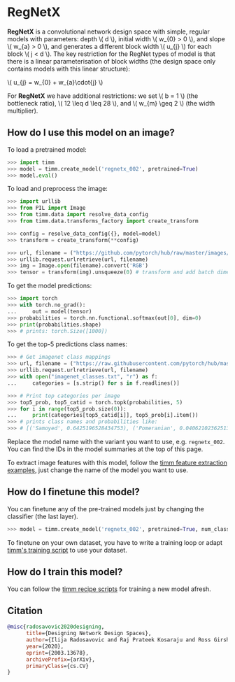 # RegNetX

**RegNetX** is a convolutional network design space with simple, regular models with parameters: depth \\( d \\), initial width \\( w_{0} > 0 \\), and slope \\( w_{a} > 0 \\), and generates a different block width \\( u_{j} \\) for each block \\( j < d \\). The key restriction for the RegNet types of model is that there is a linear parameterisation of block widths (the design space only contains models with this linear structure):

\\( u_{j} = w_{0} + w_{a}\cdot{j} \\)

For **RegNetX** we have additional restrictions: we set \\( b = 1 \\) (the bottleneck ratio), \\( 12 \leq d \leq 28 \\), and \\( w_{m} \geq 2 \\) (the width multiplier).

## How do I use this model on an image?

To load a pretrained model:

```py
>>> import timm
>>> model = timm.create_model('regnetx_002', pretrained=True)
>>> model.eval()
```

To load and preprocess the image:

```py
>>> import urllib
>>> from PIL import Image
>>> from timm.data import resolve_data_config
>>> from timm.data.transforms_factory import create_transform

>>> config = resolve_data_config({}, model=model)
>>> transform = create_transform(**config)

>>> url, filename = ("https://github.com/pytorch/hub/raw/master/images/dog.jpg", "dog.jpg")
>>> urllib.request.urlretrieve(url, filename)
>>> img = Image.open(filename).convert('RGB')
>>> tensor = transform(img).unsqueeze(0) # transform and add batch dimension
```

To get the model predictions:

```py
>>> import torch
>>> with torch.no_grad():
...     out = model(tensor)
>>> probabilities = torch.nn.functional.softmax(out[0], dim=0)
>>> print(probabilities.shape)
>>> # prints: torch.Size([1000])
```

To get the top-5 predictions class names:

```py
>>> # Get imagenet class mappings
>>> url, filename = ("https://raw.githubusercontent.com/pytorch/hub/master/imagenet_classes.txt", "imagenet_classes.txt")
>>> urllib.request.urlretrieve(url, filename)
>>> with open("imagenet_classes.txt", "r") as f:
...     categories = [s.strip() for s in f.readlines()]

>>> # Print top categories per image
>>> top5_prob, top5_catid = torch.topk(probabilities, 5)
>>> for i in range(top5_prob.size(0)):
...     print(categories[top5_catid[i]], top5_prob[i].item())
>>> # prints class names and probabilities like:
>>> # [('Samoyed', 0.6425196528434753), ('Pomeranian', 0.04062102362513542), ('keeshond', 0.03186424449086189), ('white wolf', 0.01739676296710968), ('Eskimo dog', 0.011717947199940681)]
```

Replace the model name with the variant you want to use, e.g. `regnetx_002`. You can find the IDs in the model summaries at the top of this page.

To extract image features with this model, follow the [timm feature extraction examples](../feature_extraction), just change the name of the model you want to use.

## How do I finetune this model?

You can finetune any of the pre-trained models just by changing the classifier (the last layer).

```py
>>> model = timm.create_model('regnetx_002', pretrained=True, num_classes=NUM_FINETUNE_CLASSES)
```
To finetune on your own dataset, you have to write a training loop or adapt [timm's training
script](https://github.com/rwightman/pytorch-image-models/blob/master/train.py) to use your dataset.

## How do I train this model?

You can follow the [timm recipe scripts](../training_script) for training a new model afresh.

## Citation

```BibTeX
@misc{radosavovic2020designing,
      title={Designing Network Design Spaces},
      author={Ilija Radosavovic and Raj Prateek Kosaraju and Ross Girshick and Kaiming He and Piotr Dollár},
      year={2020},
      eprint={2003.13678},
      archivePrefix={arXiv},
      primaryClass={cs.CV}
}
```

<!--
Type: model-index
Collections:
- Name: RegNetX
  Paper:
    Title: Designing Network Design Spaces
    URL: https://paperswithcode.com/paper/designing-network-design-spaces
Models:
- Name: regnetx_002
  In Collection: RegNetX
  Metadata:
    FLOPs: 255276032
    Parameters: 2680000
    File Size: 10862199
    Architecture:
    - 1x1 Convolution
    - Batch Normalization
    - Convolution
    - Dense Connections
    - Global Average Pooling
    - Grouped Convolution
    - ReLU
    Tasks:
    - Image Classification
    Training Techniques:
    - SGD with Momentum
    - Weight Decay
    Training Data:
    - ImageNet
    Training Resources: 8x NVIDIA V100 GPUs
    ID: regnetx_002
    Epochs: 100
    Crop Pct: '0.875'
    Momentum: 0.9
    Batch Size: 1024
    Image Size: '224'
    Weight Decay: 5.0e-05
    Interpolation: bicubic
  Code: https://github.com/rwightman/pytorch-image-models/blob/d8e69206be253892b2956341fea09fdebfaae4e3/timm/models/regnet.py#L337
  Weights: https://github.com/rwightman/pytorch-image-models/releases/download/v0.1-regnet/regnetx_002-e7e85e5c.pth
  Results:
  - Task: Image Classification
    Dataset: ImageNet
    Metrics:
      Top 1 Accuracy: 68.75%
      Top 5 Accuracy: 88.56%
- Name: regnetx_004
  In Collection: RegNetX
  Metadata:
    FLOPs: 510619136
    Parameters: 5160000
    File Size: 20841309
    Architecture:
    - 1x1 Convolution
    - Batch Normalization
    - Convolution
    - Dense Connections
    - Global Average Pooling
    - Grouped Convolution
    - ReLU
    Tasks:
    - Image Classification
    Training Techniques:
    - SGD with Momentum
    - Weight Decay
    Training Data:
    - ImageNet
    Training Resources: 8x NVIDIA V100 GPUs
    ID: regnetx_004
    Epochs: 100
    Crop Pct: '0.875'
    Momentum: 0.9
    Batch Size: 1024
    Image Size: '224'
    Weight Decay: 5.0e-05
    Interpolation: bicubic
  Code: https://github.com/rwightman/pytorch-image-models/blob/d8e69206be253892b2956341fea09fdebfaae4e3/timm/models/regnet.py#L343
  Weights: https://github.com/rwightman/pytorch-image-models/releases/download/v0.1-regnet/regnetx_004-7d0e9424.pth
  Results:
  - Task: Image Classification
    Dataset: ImageNet
    Metrics:
      Top 1 Accuracy: 72.39%
      Top 5 Accuracy: 90.82%
- Name: regnetx_006
  In Collection: RegNetX
  Metadata:
    FLOPs: 771659136
    Parameters: 6200000
    File Size: 24965172
    Architecture:
    - 1x1 Convolution
    - Batch Normalization
    - Convolution
    - Dense Connections
    - Global Average Pooling
    - Grouped Convolution
    - ReLU
    Tasks:
    - Image Classification
    Training Techniques:
    - SGD with Momentum
    - Weight Decay
    Training Data:
    - ImageNet
    Training Resources: 8x NVIDIA V100 GPUs
    ID: regnetx_006
    Epochs: 100
    Crop Pct: '0.875'
    Momentum: 0.9
    Batch Size: 1024
    Image Size: '224'
    Weight Decay: 5.0e-05
    Interpolation: bicubic
  Code: https://github.com/rwightman/pytorch-image-models/blob/d8e69206be253892b2956341fea09fdebfaae4e3/timm/models/regnet.py#L349
  Weights: https://github.com/rwightman/pytorch-image-models/releases/download/v0.1-regnet/regnetx_006-85ec1baa.pth
  Results:
  - Task: Image Classification
    Dataset: ImageNet
    Metrics:
      Top 1 Accuracy: 73.84%
      Top 5 Accuracy: 91.68%
- Name: regnetx_008
  In Collection: RegNetX
  Metadata:
    FLOPs: 1027038208
    Parameters: 7260000
    File Size: 29235944
    Architecture:
    - 1x1 Convolution
    - Batch Normalization
    - Convolution
    - Dense Connections
    - Global Average Pooling
    - Grouped Convolution
    - ReLU
    Tasks:
    - Image Classification
    Training Techniques:
    - SGD with Momentum
    - Weight Decay
    Training Data:
    - ImageNet
    Training Resources: 8x NVIDIA V100 GPUs
    ID: regnetx_008
    Epochs: 100
    Crop Pct: '0.875'
    Momentum: 0.9
    Batch Size: 1024
    Image Size: '224'
    Weight Decay: 5.0e-05
    Interpolation: bicubic
  Code: https://github.com/rwightman/pytorch-image-models/blob/d8e69206be253892b2956341fea09fdebfaae4e3/timm/models/regnet.py#L355
  Weights: https://github.com/rwightman/pytorch-image-models/releases/download/v0.1-regnet/regnetx_008-d8b470eb.pth
  Results:
  - Task: Image Classification
    Dataset: ImageNet
    Metrics:
      Top 1 Accuracy: 75.05%
      Top 5 Accuracy: 92.34%
- Name: regnetx_016
  In Collection: RegNetX
  Metadata:
    FLOPs: 2059337856
    Parameters: 9190000
    File Size: 36988158
    Architecture:
    - 1x1 Convolution
    - Batch Normalization
    - Convolution
    - Dense Connections
    - Global Average Pooling
    - Grouped Convolution
    - ReLU
    Tasks:
    - Image Classification
    Training Techniques:
    - SGD with Momentum
    - Weight Decay
    Training Data:
    - ImageNet
    Training Resources: 8x NVIDIA V100 GPUs
    ID: regnetx_016
    Epochs: 100
    Crop Pct: '0.875'
    Momentum: 0.9
    Batch Size: 1024
    Image Size: '224'
    Weight Decay: 5.0e-05
    Interpolation: bicubic
  Code: https://github.com/rwightman/pytorch-image-models/blob/d8e69206be253892b2956341fea09fdebfaae4e3/timm/models/regnet.py#L361
  Weights: https://github.com/rwightman/pytorch-image-models/releases/download/v0.1-regnet/regnetx_016-65ca972a.pth
  Results:
  - Task: Image Classification
    Dataset: ImageNet
    Metrics:
      Top 1 Accuracy: 76.95%
      Top 5 Accuracy: 93.43%
- Name: regnetx_032
  In Collection: RegNetX
  Metadata:
    FLOPs: 4082555904
    Parameters: 15300000
    File Size: 61509573
    Architecture:
    - 1x1 Convolution
    - Batch Normalization
    - Convolution
    - Dense Connections
    - Global Average Pooling
    - Grouped Convolution
    - ReLU
    Tasks:
    - Image Classification
    Training Techniques:
    - SGD with Momentum
    - Weight Decay
    Training Data:
    - ImageNet
    Training Resources: 8x NVIDIA V100 GPUs
    ID: regnetx_032
    Epochs: 100
    Crop Pct: '0.875'
    Momentum: 0.9
    Batch Size: 512
    Image Size: '224'
    Weight Decay: 5.0e-05
    Interpolation: bicubic
  Code: https://github.com/rwightman/pytorch-image-models/blob/d8e69206be253892b2956341fea09fdebfaae4e3/timm/models/regnet.py#L367
  Weights: https://github.com/rwightman/pytorch-image-models/releases/download/v0.1-regnet/regnetx_032-ed0c7f7e.pth
  Results:
  - Task: Image Classification
    Dataset: ImageNet
    Metrics:
      Top 1 Accuracy: 78.15%
      Top 5 Accuracy: 94.09%
- Name: regnetx_040
  In Collection: RegNetX
  Metadata:
    FLOPs: 5095167744
    Parameters: 22120000
    File Size: 88844824
    Architecture:
    - 1x1 Convolution
    - Batch Normalization
    - Convolution
    - Dense Connections
    - Global Average Pooling
    - Grouped Convolution
    - ReLU
    Tasks:
    - Image Classification
    Training Techniques:
    - SGD with Momentum
    - Weight Decay
    Training Data:
    - ImageNet
    Training Resources: 8x NVIDIA V100 GPUs
    ID: regnetx_040
    Epochs: 100
    Crop Pct: '0.875'
    Momentum: 0.9
    Batch Size: 512
    Image Size: '224'
    Weight Decay: 5.0e-05
    Interpolation: bicubic
  Code: https://github.com/rwightman/pytorch-image-models/blob/d8e69206be253892b2956341fea09fdebfaae4e3/timm/models/regnet.py#L373
  Weights: https://github.com/rwightman/pytorch-image-models/releases/download/v0.1-regnet/regnetx_040-73c2a654.pth
  Results:
  - Task: Image Classification
    Dataset: ImageNet
    Metrics:
      Top 1 Accuracy: 78.48%
      Top 5 Accuracy: 94.25%
- Name: regnetx_064
  In Collection: RegNetX
  Metadata:
    FLOPs: 8303405824
    Parameters: 26210000
    File Size: 105184854
    Architecture:
    - 1x1 Convolution
    - Batch Normalization
    - Convolution
    - Dense Connections
    - Global Average Pooling
    - Grouped Convolution
    - ReLU
    Tasks:
    - Image Classification
    Training Techniques:
    - SGD with Momentum
    - Weight Decay
    Training Data:
    - ImageNet
    Training Resources: 8x NVIDIA V100 GPUs
    ID: regnetx_064
    Epochs: 100
    Crop Pct: '0.875'
    Momentum: 0.9
    Batch Size: 512
    Image Size: '224'
    Weight Decay: 5.0e-05
    Interpolation: bicubic
  Code: https://github.com/rwightman/pytorch-image-models/blob/d8e69206be253892b2956341fea09fdebfaae4e3/timm/models/regnet.py#L379
  Weights: https://github.com/rwightman/pytorch-image-models/releases/download/v0.1-regnet/regnetx_064-29278baa.pth
  Results:
  - Task: Image Classification
    Dataset: ImageNet
    Metrics:
      Top 1 Accuracy: 79.06%
      Top 5 Accuracy: 94.47%
- Name: regnetx_080
  In Collection: RegNetX
  Metadata:
    FLOPs: 10276726784
    Parameters: 39570000
    File Size: 158720042
    Architecture:
    - 1x1 Convolution
    - Batch Normalization
    - Convolution
    - Dense Connections
    - Global Average Pooling
    - Grouped Convolution
    - ReLU
    Tasks:
    - Image Classification
    Training Techniques:
    - SGD with Momentum
    - Weight Decay
    Training Data:
    - ImageNet
    Training Resources: 8x NVIDIA V100 GPUs
    ID: regnetx_080
    Epochs: 100
    Crop Pct: '0.875'
    Momentum: 0.9
    Batch Size: 512
    Image Size: '224'
    Weight Decay: 5.0e-05
    Interpolation: bicubic
  Code: https://github.com/rwightman/pytorch-image-models/blob/d8e69206be253892b2956341fea09fdebfaae4e3/timm/models/regnet.py#L385
  Weights: https://github.com/rwightman/pytorch-image-models/releases/download/v0.1-regnet/regnetx_080-7c7fcab1.pth
  Results:
  - Task: Image Classification
    Dataset: ImageNet
    Metrics:
      Top 1 Accuracy: 79.21%
      Top 5 Accuracy: 94.55%
- Name: regnetx_120
  In Collection: RegNetX
  Metadata:
    FLOPs: 15536378368
    Parameters: 46110000
    File Size: 184866342
    Architecture:
    - 1x1 Convolution
    - Batch Normalization
    - Convolution
    - Dense Connections
    - Global Average Pooling
    - Grouped Convolution
    - ReLU
    Tasks:
    - Image Classification
    Training Techniques:
    - SGD with Momentum
    - Weight Decay
    Training Data:
    - ImageNet
    Training Resources: 8x NVIDIA V100 GPUs
    ID: regnetx_120
    Epochs: 100
    Crop Pct: '0.875'
    Momentum: 0.9
    Batch Size: 512
    Image Size: '224'
    Weight Decay: 5.0e-05
    Interpolation: bicubic
  Code: https://github.com/rwightman/pytorch-image-models/blob/d8e69206be253892b2956341fea09fdebfaae4e3/timm/models/regnet.py#L391
  Weights: https://github.com/rwightman/pytorch-image-models/releases/download/v0.1-regnet/regnetx_120-65d5521e.pth
  Results:
  - Task: Image Classification
    Dataset: ImageNet
    Metrics:
      Top 1 Accuracy: 79.61%
      Top 5 Accuracy: 94.73%
- Name: regnetx_160
  In Collection: RegNetX
  Metadata:
    FLOPs: 20491740672
    Parameters: 54280000
    File Size: 217623862
    Architecture:
    - 1x1 Convolution
    - Batch Normalization
    - Convolution
    - Dense Connections
    - Global Average Pooling
    - Grouped Convolution
    - ReLU
    Tasks:
    - Image Classification
    Training Techniques:
    - SGD with Momentum
    - Weight Decay
    Training Data:
    - ImageNet
    Training Resources: 8x NVIDIA V100 GPUs
    ID: regnetx_160
    Epochs: 100
    Crop Pct: '0.875'
    Momentum: 0.9
    Batch Size: 512
    Image Size: '224'
    Weight Decay: 5.0e-05
    Interpolation: bicubic
  Code: https://github.com/rwightman/pytorch-image-models/blob/d8e69206be253892b2956341fea09fdebfaae4e3/timm/models/regnet.py#L397
  Weights: https://github.com/rwightman/pytorch-image-models/releases/download/v0.1-regnet/regnetx_160-c98c4112.pth
  Results:
  - Task: Image Classification
    Dataset: ImageNet
    Metrics:
      Top 1 Accuracy: 79.84%
      Top 5 Accuracy: 94.82%
- Name: regnetx_320
  In Collection: RegNetX
  Metadata:
    FLOPs: 40798958592
    Parameters: 107810000
    File Size: 431962133
    Architecture:
    - 1x1 Convolution
    - Batch Normalization
    - Convolution
    - Dense Connections
    - Global Average Pooling
    - Grouped Convolution
    - ReLU
    Tasks:
    - Image Classification
    Training Techniques:
    - SGD with Momentum
    - Weight Decay
    Training Data:
    - ImageNet
    Training Resources: 8x NVIDIA V100 GPUs
    ID: regnetx_320
    Epochs: 100
    Crop Pct: '0.875'
    Momentum: 0.9
    Batch Size: 256
    Image Size: '224'
    Weight Decay: 5.0e-05
    Interpolation: bicubic
  Code: https://github.com/rwightman/pytorch-image-models/blob/d8e69206be253892b2956341fea09fdebfaae4e3/timm/models/regnet.py#L403
  Weights: https://github.com/rwightman/pytorch-image-models/releases/download/v0.1-regnet/regnetx_320-8ea38b93.pth
  Results:
  - Task: Image Classification
    Dataset: ImageNet
    Metrics:
      Top 1 Accuracy: 80.25%
      Top 5 Accuracy: 95.03%
-->
